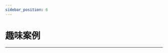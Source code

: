```yaml
---
sidebar_position: 6
---
```




# 趣味案例
---

<cardbox>
  <card
    href="./magic-wand-kit/"
    title="魔棒套件"
    description=""
    img={"https://wiki-media-ef.oss-cn-hongkong.aliyuncs.com/docs/microbit/interesting-case/magic-wand-kit/images/magic-wand-kit-icon.png"}
  />
  <card
    href="./straw-manipulator/"
    title="吸管机械手"
    description="我们的手是我们最经常使用的身体部位之一，它灵巧多变，纤细优美，有很多作品是模拟手做出的，同样这篇博客介绍的吸管机械手也是模拟手而做出的作品，希望大家喜欢和提出更多的创意。"
    img={straw_manipulator_Icon}
  />
  <card
    href="./classroom-smart-air-purifier-kit/"
    title="智能空气净化器"
    description="室内空气质量是我们很关心的话题，本案例将使用 Octopus 系列中的灰尘传感器与电机风扇模拟室内空气质量检测和改善的过程。"
    img={smart_air_purifier_Icon}
  />
  <card
    href="./classroom-smart-pet-feeder-kit/"
    title="智能宠物喂食器"
    description="在本篇文章中，我们将介绍一款适用于中小学生的创客制作案例——智能宠物喂食器。这款喂食器采用了micro:bit v2主板、IOT:bit 扩展板、八爪鱼系列的人体红外传感器以及超声波传感器、180° 9g 舵机以及一个可爱的木制小房子作为组件。"
    img={smart_pet_feeder_Icon}
  />
  <card
    href="./classroom-smart-home-kit/"
    title="Classroom Smart Home Kit"
    description="Classroom Smart Home Kit包括了IOT:bit扩展板、碰撞传感器、180度舵机、彩虹灯、噪音传感器、光线传感器和OLED显示屏等组件。这些组件能够实现丰富的功能，与micro:bit开发板完美配合，让您能够探索更多有趣的智能家居创客项目。"
    img={smart_home_kit_Icon}
  />
  <card
    href="./smart-home-material-pack/"
    title="Smart Home Material Pack"
    description="Smart Home Material Pack是专为Octopus系列传感器量身定制的木质配件套装。它为IOT:bit、Sensor:bit、舵机以及Octopus系列传感器提供了固定孔位预留设计，使制作案例时能够展示更出色的效果。"
    img={smart_home_material_pack_Icon}
  />
</cardbox>
